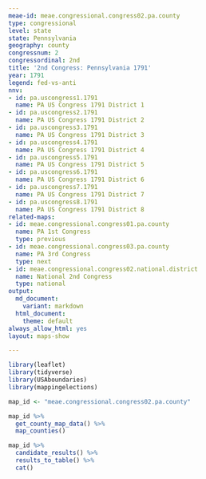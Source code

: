 ```yaml
---
meae-id: meae.congressional.congress02.pa.county
type: congressional
level: state
state: Pennsylvania
geography: county
congressnum: 2
congressordinal: 2nd
title: '2nd Congress: Pennsylvania 1791'
year: 1791
legend: fed-vs-anti
nnv:
- id: pa.uscongress1.1791
  name: PA US Congress 1791 District 1
- id: pa.uscongress2.1791
  name: PA US Congress 1791 District 2
- id: pa.uscongress3.1791
  name: PA US Congress 1791 District 3
- id: pa.uscongress4.1791
  name: PA US Congress 1791 District 4
- id: pa.uscongress5.1791
  name: PA US Congress 1791 District 5
- id: pa.uscongress6.1791
  name: PA US Congress 1791 District 6
- id: pa.uscongress7.1791
  name: PA US Congress 1791 District 7
- id: pa.uscongress8.1791
  name: PA US Congress 1791 District 8
related-maps:
- id: meae.congressional.congress01.pa.county
  name: PA 1st Congress
  type: previous
- id: meae.congressional.congress03.pa.county
  name: PA 3rd Congress
  type: next
- id: meae.congressional.congress02.national.district
  name: National 2nd Congress
  type: national
output:
  md_document:
    variant: markdown
  html_document:
    theme: default
always_allow_html: yes
layout: maps-show

---
```


```r
library(leaflet)
library(tidyverse)
library(USAboundaries)
library(mappingelections)

map_id <- "meae.congressional.congress02.pa.county"
```

<div class="map">

```r
map_id %>%
  get_county_map_data() %>%
  map_counties()
```

</div>

<div class="results-table">

```r
map_id %>%
  candidate_results() %>%
  results_to_table() %>%
  cat()
```

</div>